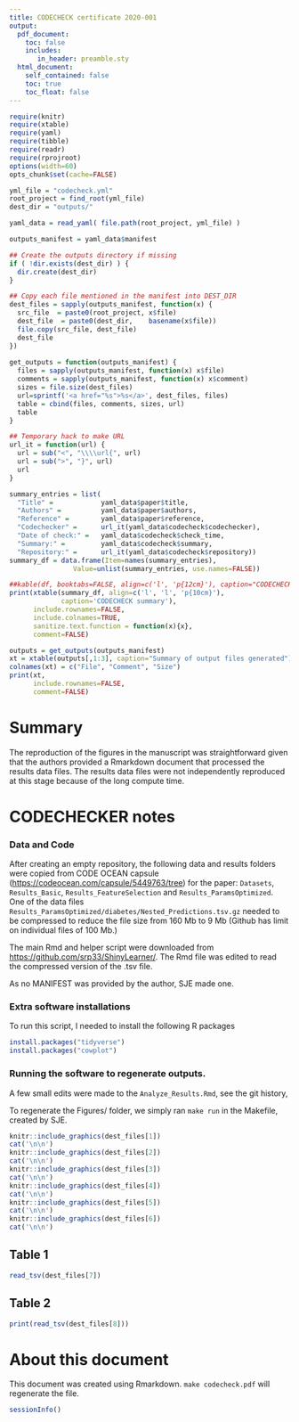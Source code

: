 ```yaml
---
title: CODECHECK certificate 2020-001
output:
  pdf_document:
    toc: false
    includes:
       in_header: preamble.sty
  html_document:
    self_contained: false
    toc: true
    toc_float: false
---
```



\centerline{\includegraphics[width=4cm]{codecheck_logo.pdf}}

\vspace*{2cm}

```r
require(knitr)
require(xtable)
require(yaml)
require(tibble)
require(readr)
require(rprojroot)
options(width=60)
opts_chunk$set(cache=FALSE)

yml_file = "codecheck.yml"
root_project = find_root(yml_file)
dest_dir = "outputs/"

yaml_data = read_yaml( file.path(root_project, yml_file) )

outputs_manifest = yaml_data$manifest

## Create the outputs directory if missing
if ( !dir.exists(dest_dir) ) {
  dir.create(dest_dir)
}

## Copy each file mentioned in the manifest into DEST_DIR
dest_files = sapply(outputs_manifest, function(x) {
  src_file  = paste0(root_project, x$file)
  dest_file  = paste0(dest_dir,    basename(x$file))
  file.copy(src_file, dest_file)
  dest_file
})
  
get_outputs = function(outputs_manifest) {
  files = sapply(outputs_manifest, function(x) x$file)
  comments = sapply(outputs_manifest, function(x) x$comment)
  sizes = file.size(dest_files)
  url=sprintf('<a href="%s">%s</a>', dest_files, files)
  table = cbind(files, comments, sizes, url)
  table
}
```

```r
## Temporary hack to make URL
url_it = function(url) {
  url = sub("<", "\\\\url{", url)
  url = sub(">", "}", url)
  url
}
```

```r
summary_entries = list(
  "Title" =            yaml_data$paper$title,
  "Authors" =          yaml_data$paper$authors,
  "Reference" =        yaml_data$paper$reference,
  "Codechecker" =      url_it(yaml_data$codecheck$codechecker),
  "Date of check:" =   yaml_data$codecheck$check_time,
  "Summary:" =         yaml_data$codecheck$summary,
  "Repository:" =      url_it(yaml_data$codecheck$repository))
summary_df = data.frame(Item=names(summary_entries),
                Value=unlist(summary_entries, use.names=FALSE))
```


```r
##kable(df, booktabs=FALSE, align=c('l', 'p{12cm}'), caption="CODECHECK Summary")
print(xtable(summary_df, align=c('l', 'l', 'p{10cm}'),
             caption='CODECHECK summary'),
      include.rownames=FALSE,
      include.colnames=TRUE,
      sanitize.text.function = function(x){x},
      comment=FALSE)
```




```r
outputs = get_outputs(outputs_manifest)
xt = xtable(outputs[,1:3], caption="Summary of output files generated")
colnames(xt) = c("File", "Comment", "Size")
print(xt,
      include.rownames=FALSE,
      comment=FALSE)
```


# Summary

The reproduction of the figures in the manuscript was straightforward
given that the authors provided a Rmarkdown document that processed
the results data files.  The results data files were not independently
reproduced at this stage because of the long compute time.



\clearpage

# CODECHECKER notes


### Data and Code

After creating an empty repository, the following data and results
folders were copied from CODE OCEAN capsule (<https://codeocean.com/capsule/5449763/tree>) for the paper: `Datasets`,
`Results_Basic`, `Results_FeatureSelection` and
`Results_ParamsOptimized`.  One of the data files
`Results_ParamsOptimized/diabetes/Nested_Predictions.tsv.gz` needed to
be compressed to reduce the file size from 160 Mb to 9 Mb (Github has
limit on individual files of 100 Mb.)


The main Rmd and helper script were downloaded from
<https://github.com/srp33/ShinyLearner/>.  The Rmd file was edited to
read the compressed version of the .tsv file.

As no MANIFEST was provided by the author, SJE made one.

### Extra software installations



To run this script, I needed to install the following R packages

```r
install.packages("tidyverse")
install.packages("cowplot")
```

### Running the software to regenerate outputs.

A few small edits were made to the `Analyze_Results.Rmd`, see the git
history,

To regenerate the Figures/ folder, we simply ran `make run` in the
Makefile, created by SJE.


\clearpage

<!-- Perhaps yml should note which files should be shown in the -->
<!-- certificate?  By default, figures could be included with -->
<!-- *include_graphics* and data frames could be summarised by the tibble. -->

<!-- todo: script this below... -->

```r
knitr::include_graphics(dest_files[1])
cat('\n\n')
knitr::include_graphics(dest_files[2])
cat('\n\n')
knitr::include_graphics(dest_files[3])
cat('\n\n')
knitr::include_graphics(dest_files[4])
cat('\n\n')
knitr::include_graphics(dest_files[5])
cat('\n\n')
knitr::include_graphics(dest_files[6])
cat('\n\n')
```


\clearpage

## Table 1

```r
read_tsv(dest_files[7])
```

\clearpage

## Table 2

```r
print(read_tsv(dest_files[8]))
```

\clearpage

# About this document

This document was created using Rmarkdown.  `make codecheck.pdf` will
regenerate the file.

```r
sessionInfo()
```



<!-- 
  rmarkdown::render("piccolo2020-codecheck.Rmd", output_format="pdf_document") 
  -->
